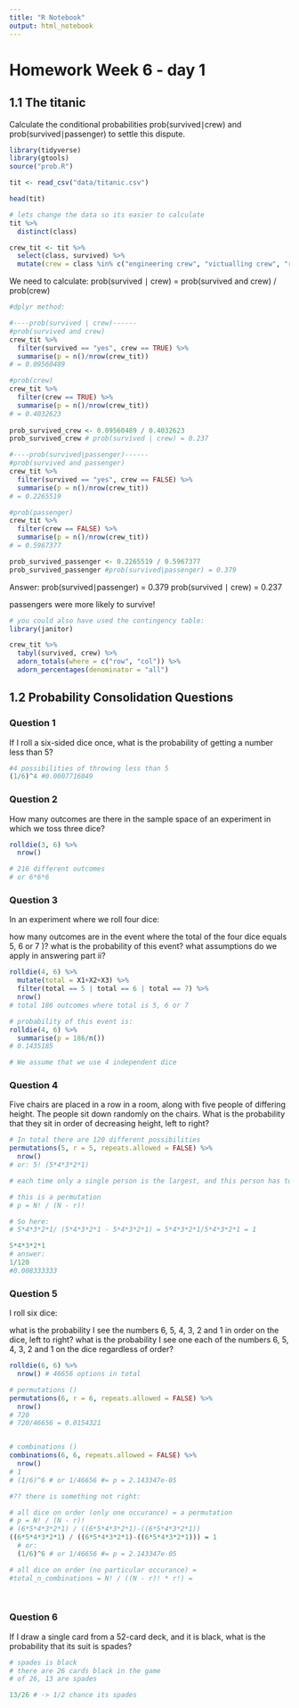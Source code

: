 ```yaml
---
title: "R Notebook"
output: html_notebook
---
```


# Homework Week 6 - day 1

## 1.1 The titanic
Calculate the conditional probabilities prob(survived∣crew) and prob(survived∣passenger)
 to settle this dispute.
 
```r
library(tidyverse)
library(gtools)
source("prob.R")

tit <- read_csv("data/titanic.csv")
```
```r
head(tit)

# lets change the data so its easier to calculate
tit %>% 
  distinct(class)

crew_tit <- tit %>% 
  select(class, survived) %>% 
  mutate(crew = class %in% c("engineering crew", "victualling crew", "restaurant staff", "deck crew")) 
```
 We need to calculate:
 prob(survived ∣ crew) = prob(survived and crew) / prob(crew)
 
```r
#dplyr method:

#----prob(survived ∣ crew)------
#prob(survived and crew)
crew_tit %>% 
  filter(survived == "yes", crew == TRUE) %>% 
  summarise(p = n()/nrow(crew_tit))
# = 0.09560489	

#prob(crew)
crew_tit %>% 
  filter(crew == TRUE) %>% 
  summarise(p = n()/nrow(crew_tit))
# = 0.4032623	
  
prob_survived_crew <- 0.09560489 / 0.4032623
prob_survived_crew # prob(survived ∣ crew) = 0.237

#----prob(survived∣passenger)------
#prob(survived and passenger)
crew_tit %>% 
  filter(survived == "yes", crew == FALSE) %>% 
  summarise(p = n()/nrow(crew_tit))
# = 0.2265519	

#prob(passenger)
crew_tit %>% 
  filter(crew == FALSE) %>% 
  summarise(p = n()/nrow(crew_tit))
# = 0.5967377

prob_survived_passenger <- 0.2265519 / 0.5967377
prob_survived_passenger #prob(survived∣passenger) = 0.379

```
Answer:
prob(survived∣passenger) = 0.379
prob(survived ∣ crew) = 0.237

passengers were more likely to survive!

```r
# you could also have used the contingency table:
library(janitor)

crew_tit %>% 
  tabyl(survived, crew) %>% 
  adorn_totals(where = c("row", "col")) %>% 
  adorn_percentages(denominator = "all")
```

## 1.2 Probability Consolidation Questions
 
### Question 1
If I roll a six-sided dice once, what is the probability of getting a number less than 5?
```r

#4 possibilities of throwing less than 5
(1/6)^4 #0.0007716049

```
 
### Question 2
How many outcomes are there in the sample space of an experiment in which we toss three dice?
```r
rolldie(3, 6) %>% 
  nrow()

# 216 different outcomes
# or 6*6*6
```

### Question 3
In an experiment where we roll four dice:

how many outcomes are in the event where the total of the four dice equals 5, 6 or 7
)?
what is the probability of this event?
what assumptions do we apply in answering part ii?

```r
rolldie(4, 6) %>% 
  mutate(total = X1+X2+X3) %>% 
  filter(total == 5 | total == 6 | total == 7) %>% 
  nrow()
# total 186 outcomes where total is 5, 6 or 7 

# probability of this event is:
rolldie(4, 6) %>% 
  summarise(p = 186/n())
# 0.1435185

# We assume that we use 4 independent dice
```

### Question 4
Five chairs are placed in a row in a room, along with five people of differing height. 
The people sit down randomly on the chairs. What is the probability that they 
sit in order of decreasing height, left to right?

```r
# In total there are 120 different possibilities
permutations(5, r = 5, repeats.allowed = FALSE) %>% 
  nrow()
# or: 5! (5*4*3*2*1)

# each time only a single person is the largest, and this person has to sit on one particular chair

# this is a permutation
# p = N! / (N - r)!

# So here:
# 5*4*3*2*1/ (5*4*3*2*1 - 5*4*3*2*1) = 5*4*3*2*1/5*4*3*2*1 = 1

5*4*3*2*1
# answer:
1/120
#0.008333333
```

### Question 5
I roll six dice:

what is the probability I see the numbers 6, 5, 4, 3, 2 and 1 in order on the 
dice, left to right? what is the probability I see one each of the numbers 
6, 5, 4, 3, 2 and 1 on the dice regardless of order?

```r
rolldie(6, 6) %>% 
  nrow() # 46656 options in total

# permutations ()
permutations(6, r = 6, repeats.allowed = FALSE) %>% 
  nrow()
# 720
# 720/46656 = 0.0154321


# combinations ()
combinations(6, 6, repeats.allowed = FALSE) %>% 
  nrow()
# 1
# (1/6)^6 # or 1/46656 #= p = 2.143347e-05

#?? there is something not right:

# all dice on order (only one occurance) = a permutation
# p = N! / (N - r)!
# (6*5*4*3*2*1) / ((6*5*4*3*2*1)-((6*5*4*3*2*1))
((6*5*4*3*2*1) / ((6*5*4*3*2*1)-((6*5*4*3*2*1))) = 1
  # or:
  (1/6)^6 # or 1/46656 #= p = 2.143347e-05

# all dice on order (no particular occurance) = 
#total_n_combinations = N! / ((N - r)! * r!) = 

  
```

### Question 6
If I draw a single card from a 52-card deck, and it is black, what is the probability that its suit is spades? 
```r
# spades is black
# there are 26 cards black in the game
# of 26, 13 are spades

13/26 # -> 1/2 chance its spades

```

